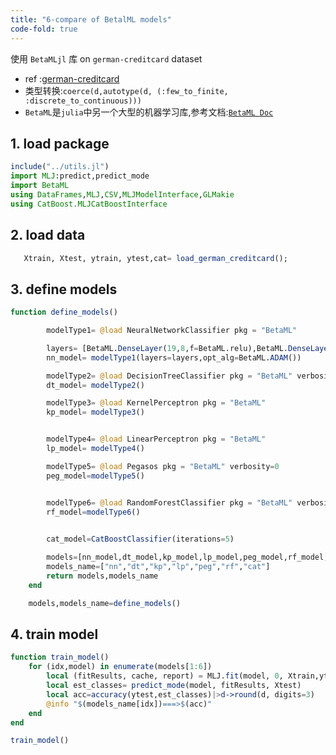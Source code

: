 ```yaml
---
title: "6-compare of BetalML models"
code-fold: true
---
```


:::{.callout-note,title="简介"}
使用 `BetaMLjl` 库 on  `german-creditcard` dataset  

- ref :[german-creditcard](https://online.stat.psu.edu/stat857/node/215/)
- 类型转换:`coerce(d,autotype(d, (:few_to_finite, :discrete_to_continuous)))`
- `BetaML`是`julia`中另一个大型的机器学习库,参考文档:[`BetaML Doc`](https://sylvaticus.github.io/BetaML.jl/stable/)
:::

## 1. load package
```julia
include("../utils.jl")
import MLJ:predict,predict_mode
import BetaML
using DataFrames,MLJ,CSV,MLJModelInterface,GLMakie
using CatBoost.MLJCatBoostInterface
```

## 2. load data
```julia
   Xtrain, Xtest, ytrain, ytest,cat= load_german_creditcard();
```

## 3. define models

```julia
function define_models()

        modelType1= @load NeuralNetworkClassifier pkg = "BetaML"

        layers= [BetaML.DenseLayer(19,8,f=BetaML.relu),BetaML.DenseLayer(8,8,f=BetaML.relu),BetaML.DenseLayer(8,2,f=BetaML.relu),BetaML.VectorFunctionLayer(2,f=BetaML.softmax)];
        nn_model= modelType1(layers=layers,opt_alg=BetaML.ADAM())

        modelType2= @load DecisionTreeClassifier pkg = "BetaML" verbosity=0
        dt_model= modelType2()

        modelType3= @load KernelPerceptron pkg = "BetaML"
        kp_model= modelType3()


        modelType4= @load LinearPerceptron pkg = "BetaML"
        lp_model= modelType4()

        modelType5= @load Pegasos pkg = "BetaML" verbosity=0
        peg_model=modelType5()


        modelType6= @load RandomForestClassifier pkg = "BetaML" verbosity=0
        rf_model=modelType6()

        
        cat_model=CatBoostClassifier(iterations=5)

        models=[nn_model,dt_model,kp_model,lp_model,peg_model,rf_model,cat_model]
        models_name=["nn","dt","kp","lp","peg","rf","cat"]
        return models,models_name
    end

    models,models_name=define_models()
```

## 4. train model
```julia
function train_model()
    for (idx,model) in enumerate(models[1:6])
        local (fitResults, cache, report) = MLJ.fit(model, 0, Xtrain,ytrain);
        local est_classes= predict_mode(model, fitResults, Xtest)
        local acc=accuracy(ytest,est_classes)|>d->round(d, digits=3)
        @info "$(models_name[idx])===>$(acc)"
    end
end

train_model()
```

